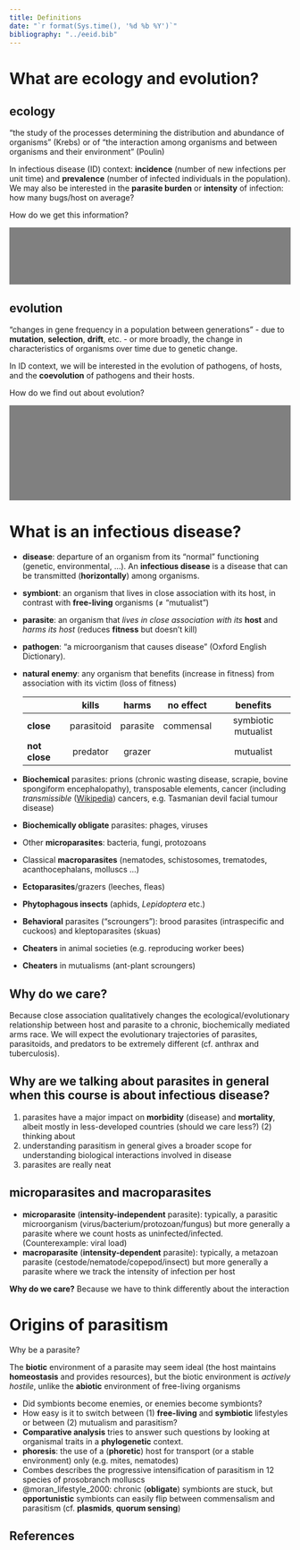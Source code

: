 ```yaml
---
title: Definitions
date: "`r format(Sys.time(), '%d %b %Y')`"
bibliography: "../eeid.bib"
---
```


<!-- https://learn2dev.com/articles/css-shorts/spoilers/ -->
<!-- https://lifelongprogrammer.blogspot.com/2019/01/how-to-style-markdown-with-css.html -->

<style>
.spoiler {
  background: gray;
  color: transparent;
  cursor: help;
  user-select: none;
  transition: background 0.3s ease 0.2s, color 0.2s ease 0.25s;
}

.spoiler:focus {
  background: #e8e8e8;
  color: inherit;
}
</style>

# What are ecology and evolution?

## ecology

"the study of the processes determining the distribution and
abundance of organisms" (Krebs) or of "the interaction among
organisms and between organisms and their environment" (Poulin)

In infectious disease (ID) context: **incidence** (number of new
infections per unit time) and **prevalence** (number of infected
individuals in the population). We may also be interested in the
**parasite burden** or **intensity** of infection: how many
bugs/host on average?

How do we get this information?

::::: {#special .spoiler tabindex="0"}
- case reports
- proxies (deaths, hospitalizations, wills)
- **serosurveys**
- counting eggs in feces, or worms in gut contents
- viral titers (e.g. by quantitative PCR)
- population genetic methods [@volz_phylodynamics_2009]
:::::

## evolution

"changes in gene frequency in a population between generations" -
due to **mutation**, **selection**, **drift**, etc. -
or more broadly, the change in characteristics of organisms over
time due to genetic change.

In ID context, we will be interested in the evolution of pathogens,
of hosts, and the **coevolution** of pathogens and their hosts.

How do we find out about evolution?

::::: {#special .spoiler tabindex="0"}
- experiments (*in vitro*)
- changes in phenotype frequencies (e.g. parasite strains)
- measuring **serotype** frequency
- detection of ancient DNA
- detection by sequencing (e.g. S-gene target failure)
- genome sequencing
- inferring **selective sweeps** from low-variation regions in the genome
- phylogenetic reconstruction (time to **most recent common ancestor**, relationships)
- inference about phenotypes by modelling protein structures
:::::

# What is an infectious disease?

- **disease**: departure of an organism from its "normal" functioning (genetic,
environmental, ...). An **infectious disease** is a disease that can
be transmitted (**horizontally**) among organisms.
- **symbiont**:  an organism that lives in close association with its host, in
contrast with **free-living** organisms ($\neq$ "mutualist")
- **parasite**: an organism that *lives in close association with its* **host** and *harms its host* (reduces **fitness** but doesn't kill)
- **pathogen**: "a microorganism that causes disease" (Oxford English Dictionary).
- **natural enemy**: any organism that benefits (increase in fitness) from association with its victim (loss of  fitness)

                   **kills**    **harms**   **no effect**      **benefits**
  --------------- ------------ ----------- --------------- ---------------------
     **close**     parasitoid   parasite      commensal     symbiotic mutualist
   **not close**    predator     grazer                          mutualist

- **Biochemical** parasites: prions (chronic wasting disease, scrapie, bovine spongiform encephalopathy), transposable elements, cancer (including *transmissible* ([Wikipedia](https://en.wikipedia.org/wiki/Clonally_transmissible_cancer)) cancers, e.g. Tasmanian devil facial tumour disease)
- **Biochemically obligate** parasites: phages, viruses
- Other **microparasites**: bacteria, fungi, protozoans
- Classical **macroparasites** (nematodes, schistosomes, trematodes, acanthocephalans, molluscs ...)
- **Ectoparasites**/grazers (leeches, fleas)
- **Phytophagous insects** (aphids, *Lepidoptera* etc.)
- **Behavioral** parasites ("scroungers"): brood parasites (intraspecific and cuckoos) and kleptoparasites (skuas)
- **Cheaters** in animal societies (e.g. reproducing worker bees)
- **Cheaters** in mutualisms (ant-plant scroungers)

## Why do we care?

Because close association qualitatively changes the
ecological/evolutionary relationship between host and parasite to a chronic, biochemically mediated arms race. We will expect the evolutionary trajectories of
parasites, parasitoids, and predators to be extremely different (cf. anthrax and tuberculosis).

## Why are we talking about parasites in general when this course is about infectious disease?

1. parasites have a major impact on **morbidity** (disease) and **mortality**, albeit mostly in less-developed countries (should we care less?) (2) thinking about
2. understanding parasitism in general gives a broader scope for understanding biological interactions involved in disease 
3. parasites are really neat

## microparasites and macroparasites

- **microparasite** (**intensity-independent** parasite): typically, a parasitic
microorganism (virus/bacterium/protozoan/fungus) but more generally
a parasite where we count hosts as uninfected/infected. (Counterexample: viral load)
- **macroparasite** (**intensity-dependent** parasite): typically, a metazoan parasite (cestode/nematode/copepod/insect) but more generally a parasite where we track the intensity of infection per host

**Why do we care?** Because we have to think differently about the interaction

# Origins of parasitism

Why be a parasite?

The **biotic** environment of a parasite may seem ideal (the
host maintains **homeostasis** and provides resources),
but the biotic environment is *actively hostile*, unlike 
the **abiotic** environment of free-living organisms

- Did symbionts become enemies, or enemies become symbionts?
- How easy is it to switch between (1) **free-living** and **symbiotic** lifestyles or between (2) mutualism and parasitism?
- **Comparative analysis** tries to answer such questions by looking
at organismal traits in a **phylogenetic** context.
- **phoresis**: the use of a (**phoretic**) host for transport (or a stable environment) only (e.g. mites, nematodes)
- Combes describes the progressive intensification of parasitism in
12 species of prosobranch molluscs
- @moran_lifestyle_2000: chronic (**obligate**) symbionts are stuck, 
but **opportunistic** symbionts can easily flip between
commensalism and parasitism (cf. **plasmids**, **quorum sensing**)

## References
